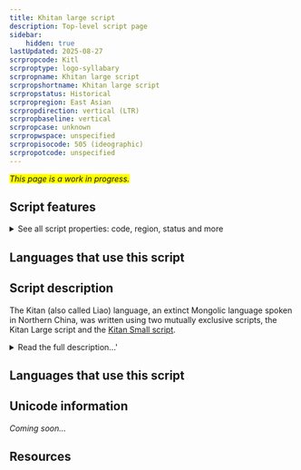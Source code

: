 ```yaml
---
title: Khitan large script
description: Top-level script page
sidebar:
    hidden: true
lastUpdated: 2025-08-27
scrpropcode: Kitl
scrproptype: logo-syllabary
scrpropname: Khitan large script
scrpropshortname: Khitan large script
scrpropstatus: Historical
scrpropregion: East Asian
scrpropdirection: vertical (LTR)
scrpropbaseline: vertical
scrpropcase: unknown
scrpropwspace: unspecified
scrpropisocode: 505 (ideographic)
scrpropotcode: unspecified
---
```


<span style='background-color:yellow'>_This page is a work in progress._</span>


## Script features

<details>
<summary> See all script properties: code, region, status and more</summary>
<ScriptInfo />
</details>

## Languages that use this script

<WsList script='Kitl' wsMax='5' />

## Script description

The Kitan (also called Liao) language, an extinct Mongolic language spoken in Northern China, was written using two mutually exclusive scripts, the Kitan Large script and the [Kitan Small script](/scrlang/script-kits).

<details>
<summary>Read the full description...'</summary>The Kitan Large script was created in 920 at the request of the Emperor Taizu. It was written in vertical columns using between 830-1000 characters. There is some debate as to whether the _Gu taishi mingshi ji_ inscription, which has been lost, was genuine or not. The controversy surrounding this inscription calls into question the reliability of about 170 characters.

Almost all attested examples of the script are in the form of inscriptions, with the exception of a manuscript book held at the Institute of Oriental Manuscripts of the Russian Academy of Sciences, Saint Petersburg.

Most Kitan Large characters were logograms, but ideograms and syllabograms may also have been used to fulfill grammatical functions. Some characters were based on Chinese characters but most were novel creations.

The Khitan Empire was destroyed in 1125 AD by the Jurchen, who continued to use the script until 1191 when it was suppressed by an imperial order.

Neither of the Kitan scripts has been fully deciphered.
</details>

## Languages that use this script

<WsList script='Kitl' wsMax='5' />

## Unicode information

_Coming soon..._

## Resources

<ScriptResources detailSummary='seemore' />

